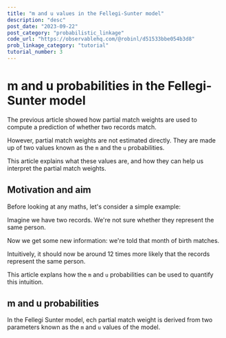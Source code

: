 ```yaml
---
title: "m and u values in the Fellegi-Sunter model"
description: "desc"
post_date: "2023-09-22"
post_category: "probabilistic_linkage"
code_url: "https://observablehq.com/@robinl/d51533bbe054b3d8"
prob_linkage_category: "tutorial"
tutorial_number: 3
---
```







<CompactTutorialNav frontmatter={props.pageContext.frontmatter} />

# m and u probabilities in the Fellegi-Sunter model

The previous article showed how partial match weights are used to compute a prediction of whether two records match.

However, partial match weights are not estimated directly.  They are made up of two values known as the `m` and the `u` probabilities.

This article explains what these values are, and how they can help us interpret the partial match weights.

## Motivation and aim

Before looking at any maths, let's consider a simple example:

Imagine we have two records.  We're not sure whether they represent the same person.

Now we get some new information: we're told that month of birth matches.

Intuitively, it should now be around 12 times more likely that the records represent the same person.

This article explans how the `m` and `u` probabilities can be used to quantify this intuition.


## m and u probabilities

In the Fellegi Sunter model, ech partial match weight is derived from two parameters known as the `m` and `u` values of the model.

